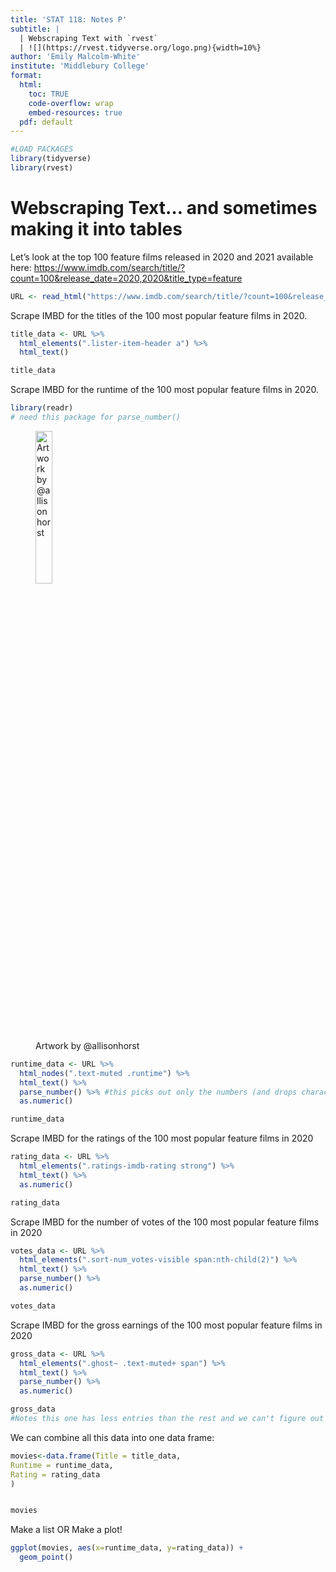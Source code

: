```yaml
---
title: 'STAT 118: Notes P'
subtitle: |
  | Webscraping Text with `rvest`
  | ![](https://rvest.tidyverse.org/logo.png){width=10%}
author: 'Emily Malcolm-White'
institute: 'Middlebury College'
format:
  html: 
    toc: TRUE
    code-overflow: wrap
    embed-resources: true
  pdf: default
---
```


```r
#LOAD PACKAGES 
library(tidyverse)
library(rvest)
```


# Webscraping Text... and sometimes making it into tables

Let's look at the top 100 feature films released in 2020 and 2021 available here: [https://www.imdb.com/search/title/?count=100&release_date=2020,2020&title_type=feature](https://www.imdb.com/search/title/?count=100&release_date=2020,2020&title_type=feature)

```r
URL <- read_html("https://www.imdb.com/search/title/?count=100&release_date=2020,2021&title_type=feature")
```

Scrape IMBD for the titles of the 100 most popular feature films in 2020. 

```r
title_data <- URL %>%
  html_elements(".lister-item-header a") %>%
  html_text()

title_data
```

Scrape IMBD for the runtime of the 100 most popular feature films in 2020.

```r
library(readr)
# need this package for parse_number()
```

![Artwork by @allisonhorst](https://cdn.myportfolio.com/45214904-6a61-4e23-98d6-b140f8654a40/4fd04f07-7404-4371-832c-c04ff9a6e069_rw_1920.png?h=2bd0f0330dc94ccbbb49766ed7f80b8b){width=25%}

```r
runtime_data <- URL %>%
  html_nodes(".text-muted .runtime") %>%
  html_text() %>%
  parse_number() %>% #this picks out only the numbers (and drops characters, in this case, "mins")
  as.numeric()

runtime_data
```

Scrape IMBD for the ratings of the 100 most popular feature films in 2020

```r
rating_data <- URL %>%
  html_elements(".ratings-imdb-rating strong") %>%
  html_text() %>%
  as.numeric()

rating_data
```


Scrape IMBD for the number of votes of the 100 most popular feature films in 2020

```r
votes_data <- URL %>%
  html_elements(".sort-num_votes-visible span:nth-child(2)") %>%
  html_text() %>%
  parse_number() %>%
  as.numeric()

votes_data
```

Scrape IMBD for the gross earnings of the 100 most popular feature films in 2020

```r
gross_data <- URL %>%
  html_elements(".ghost~ .text-muted+ span") %>%
  html_text() %>%
  parse_number() %>%
  as.numeric()

gross_data
#Notes this one has less entries than the rest and we can't figure out which one goes with which movies (other than going through them all by hand)
```

We can combine all this data into one data frame: 

```r
movies<-data.frame(Title = title_data,
Runtime = runtime_data,
Rating = rating_data
)


movies
```

Make a list OR Make a plot! 

```r
ggplot(movies, aes(x=runtime_data, y=rating_data)) +
  geom_point()
```


